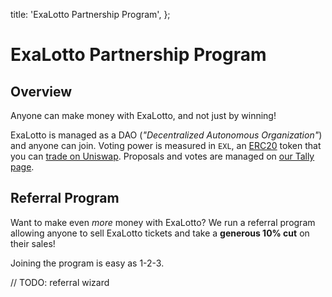 
  title: 'ExaLotto Partnership Program',
};

# ExaLotto Partnership Program

<PartnerStatus />

## Overview

Anyone can make money with ExaLotto, and not just by winning!

ExaLotto is managed as a DAO (_"Decentralized Autonomous Organization"_) and anyone can join. Voting
power is measured in `EXL`, an [ERC20][erc20] token that you can [trade on Uniswap][exl-uniswap].
Proposals and votes are managed on [our Tally page][tally-exalotto].

## Referral Program

Want to make even _more_ money with ExaLotto? We run a referral program allowing anyone to sell
ExaLotto tickets and take a **generous 10% cut** on their sales!

Joining the program is easy as 1-2-3.

// TODO: referral wizard

[erc20]: https://ethereum.org/en/developers/docs/standards/tokens/erc-20/
[exl-uniswap]: https://app.uniswap.org/#/tokens/polygon/0x3493976f8A80213c715729D13DF16CD8801C02Eb
[tally-exalotto]: https://www.tally.xyz/gov/exalotto


